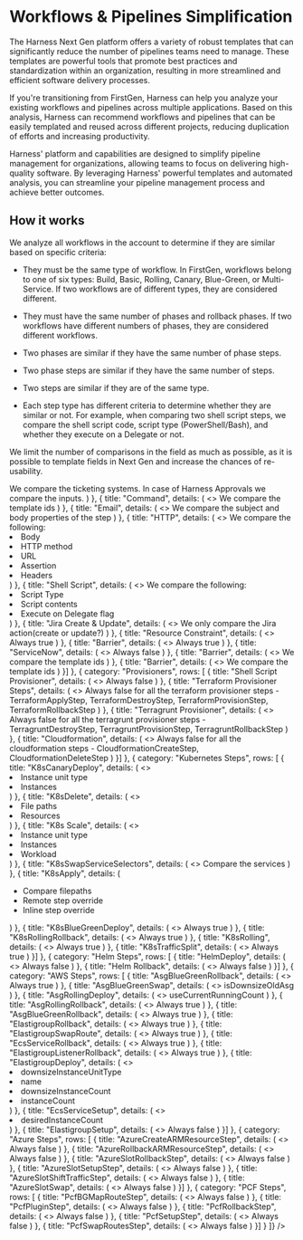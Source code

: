 
# Workflows & Pipelines Simplification

The Harness Next Gen platform offers a variety of robust templates that can significantly reduce the number of pipelines teams need to manage.
These templates are powerful tools that promote best practices and standardization within an organization, resulting in more streamlined and efficient software delivery processes.

If you're transitioning from FirstGen, Harness can help you analyze your existing workflows and pipelines across multiple applications.
Based on this analysis, Harness can recommend workflows and pipelines that can be easily templated and reused across different projects, reducing duplication of efforts and increasing productivity.

Harness' platform and capabilities are designed to simplify pipeline management for organizations, allowing teams to focus on delivering high-quality software.
By leveraging Harness' powerful templates and automated analysis, you can streamline your pipeline management process and achieve better outcomes.

## How it works

We analyze all workflows in the account to determine if they are similar based on specific criteria:

- They must be the same type of workflow. In FirstGen, workflows belong to one of six types: Build, Basic, Rolling, Canary, Blue-Green, or Multi-Service. If two workflows are of different types, they are considered different.

- They must have the same number of phases and rollback phases. If two workflows have different numbers of phases, they are considered different workflows.

- Two phases are similar if they have the same number of phase steps.

- Two phase steps are similar if they have the same number of steps.

- Two steps are similar if they are of the same type.

- Each step type has different criteria to determine whether they are similar or not. For example, when comparing two shell script steps, we compare the shell script code, script type (PowerShell/Bash), and whether they execute on a Delegate or not.

We limit the number of comparisons in the field as much as possible, as it is possible to template fields in Next Gen and increase the chances of re-usability.


<Table rows={[
    {
        category: "Common Steps",
        rows: [{
            title: "Approval",
            details: (
                <>
                    We compare the ticketing systems.
                    In case of Harness Approvals we compare the inputs.
                </>
            )
        }, {
            title: "Command",
            details: (
                <>
                    We compare the template ids
                </>
            )
        }, {
            title: "Email",
            details: (
                <>
                    We compare the subject and body properties of the step
                </>
            )
        }, {
            title: "HTTP",
            details: (
                <>
                    We compare the following:
                    <li>Body</li>
                    <li>HTTP method</li>
                    <li>URL</li>
                    <li>Assertion</li>
                    <li>Headers</li>
                </>
            )
        }, {
            title: "Shell Script",
            details: (
                <>
                    We compare the following:
                    <li>Script Type</li>
                    <li>Script contents</li>
                    <li>Execute on Delegate flag</li>
                </>
            )
        }, {
            title: "Jira Create & Update",
            details: (
                <>
                    We only compare the Jira action(create or update?)
                </>
            )
        }, {
            title: "Resource Constraint",
            details: (
                <>
                    Always true
                </>
            )
        }, {
            title: "Barrier",
            details: (
                <>
                    Always true
                </>
            )
        }, {
            title: "ServiceNow",
            details: (
                <>
                    Always false
                </>
            )
        }, {
            title: "Barrier",
            details: (
                <>
                    We compare the template ids
                </>
            )
        }, {
            title: "Barrier",
            details: (
                <>
                    We compare the template ids
                </>
            )
        }]
    },
    {
        category: "Provisioners",
        rows: [
            {
            title: "Shell Script Provisioner",
            details: (
                <>
                    Always false
                </>
            )
        }, {
                title: "Terraform Provisioner Steps",
                details: (
                    <>
                        Always false for all the terraform provisioner steps - TerraformApplyStep, TerraformDestroyStep, TerraformProvisionStep, TerraformRollbackStep
                    </>
                )
            }, {
                title: "Terragrunt Provisioner",
                details: (
                    <>
                        Always false for all the terragrunt provisioner steps - TerragruntDestroyStep, TerragruntProvisionStep, TerragruntRollbackStep
                    </>
                )
            }, {
                title: "Cloudformation",
                details: (
                    <>
                        Always false for all the cloudformation steps - CloudformationCreateStep, CloudformationDeleteStep
                    </>
                )
            }]
    },
    {
        category: "Kubernetes Steps",
        rows: [
            {
                title: "K8sCanaryDeploy",
                details: (
                    <>
                        <li>Instance unit type</li>
                        <li>Instances</li>
                    </>
                )
            }, {
                title: "K8sDelete",
                details: (
                    <>
                        <li>File paths</li>
                        <li>Resources</li>
                    </>
                )
            }, {
                title: "K8s Scale",
                details: (
                    <>
                        <li>Instance unit type</li>
                        <li>Instances</li>
                        <li>Workload</li>
                    </>
                )
            }, {
                title: "K8sSwapServiceSelectors",
                details: (
                    <>
                        Compare the services
                    </>
                )
            }, {
                title: "K8sApply",
                details: (
                    <ul>
                        <li>Compare filepaths</li>
                        <li>Remote step override</li>
                        <li>Inline step override</li>
                    </ul>
                )
            }, {
                title: "K8sBlueGreenDeploy",
                details: (
                    <>
                        Always true
                    </>
                )
            }, {
                title: "K8sRollingRollback",
                details: (
                    <>
                        Always true
                    </>
                )
            }, {
                title: "K8sRolling",
                details: (
                    <>
                        Always true
                    </>
                )
            }, {
                title: "K8sTrafficSplit",
                details: (
                    <>
                        Always true
                    </>
                )
            }]
    },  {
        category: "Helm Steps",
        rows: [
            {
                title: "HelmDeploy",
                details: (
                    <>
                        Always false
                    </>
                )
            }, {
                title: "Helm Rollback",
                details: (
                    <>
                        Always false
                    </>
                )
            }]
    },  {
        category: "AWS Steps",
        rows: [
            {
                title: "AsgBlueGreenRollback",
                details: (
                    <>
                        Always true                    </>
                )
            }, {
                title: "AsgBlueGreenSwap",
                details: (
                    <>
                        isDownsizeOldAsg
                    </>
                )
            }, {
                title: "AsgRollingDeploy",
                details: (
                    <>
                        useCurrentRunningCount
                    </>
                )
            }, {
                title: "AsgRollingRollback",
                details: (
                    <>
                        Always true
                    </>
                )
            }, {
                title: "AsgBlueGreenRollback",
                details: (
                    <>
                        Always true
                    </>
                )
            }, {
                title: "ElastigroupRollback",
                details: (
                    <>
                        Always true
                    </>
                )
            }, {
                title: "ElastigroupSwapRoute",
                details: (
                    <>
                        Always true
                    </>
                )
            }, {
                title: "EcsServiceRollback",
                details: (
                    <>
                        Always true
                    </>
                )
            }, {
                title: "ElastigroupListenerRollback",
                details: (
                    <>
                        Always true
                    </>
                )
            }, {
                title: "ElastigroupDeploy",
                details: (
                    <>
                        <li>downsizeInstanceUnitType</li>
                        <li>name</li>
                        <li>downsizeInstanceCount</li>
                        <li>instanceCount</li>
                    </>
                )
            }, {
                title: "EcsServiceSetup",
                details: (
                    <>
                        <li>desiredInstanceCount</li>
                    </>
                )
            }, {
                title: "ElastigroupSetup",
                details: (
                    <>
                        Always false
                    </>
                )
            }]
    },  {
        category: "Azure Steps",
        rows: [
            {
                title: "AzureCreateARMResourceStep",
                details: (
                    <>
                        Always false
                    </>
                )
            }, {
                title: "AzureRollbackARMResourceStep",
                details: (
                    <>
                        Always false
                    </>
                )
            }, {
                title: "AzureSlotRollbackStep",
                details: (
                    <>
                        Always false
                    </>
                )
            }, {
                title: "AzureSlotSetupStep",
                details: (
                    <>
                        Always false
                    </>
                )
            }, {
                title: "AzureSlotShiftTrafficStep",
                details: (
                    <>
                        Always false
                    </>
                )
            }, {
                title: "AzureSlotSwap",
                details: (
                    <>
                        Always false
                    </>
                )
            }]
    },  {
        category: "PCF Steps",
        rows: [
            {
                title: "PcfBGMapRouteStep",
                details: (
                    <>
                        Always false
                    </>
                )
            }, {
                title: "PcfPluginStep",
                details: (
                    <>
                        Always false
                    </>
                )
            }, {
                title: "PcfRollbackStep",
                details: (
                    <>
                        Always false
                    </>
                )
            }, {
                title: "PcfSetupStep",
                details: (
                    <>
                        Always false
                    </>
                )
            }, {
                title: "PcfSwapRoutesStep",
                details: (
                    <>
                        Always false
                    </>
                )
            }]
    }
]} />

